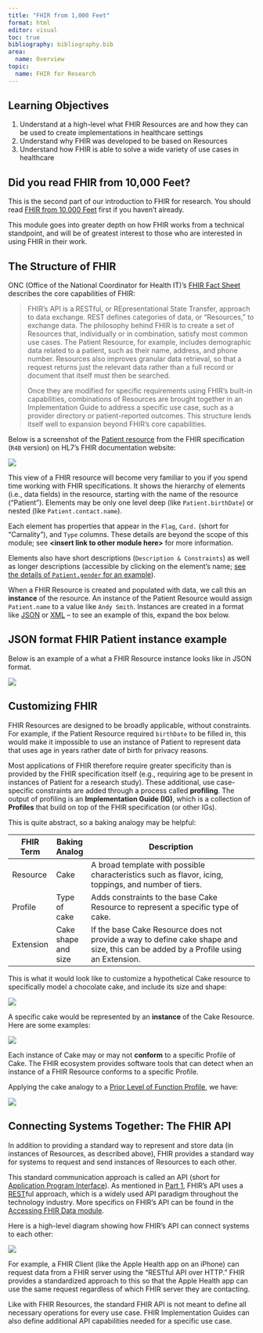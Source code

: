 ```yaml
---
title: "FHIR from 1,000 Feet"
format: html
editor: visual
toc: true
bibliography: bibliography.bib
area:
  name: Overview
topic:
  name: FHIR for Research
---
```



::: callout-tip
## Learning Objectives

1.  Understand at a high-level what FHIR Resources are and how they can be used to create implementations in healthcare settings
2.  Understand why FHIR was developed to be based on Resources
3.  Understand how FHIR is able to solve a wide variety of use cases in healthcare
:::

::: callout-important
## Did you read FHIR from 10,000 Feet?

This is the second part of our introduction to FHIR for research. You should read [FHIR from 10,000 Feet](..//10-intro–intro-part-1-what-is-fhir/index.html) first if you haven't already.

This module goes into greater depth on how FHIR works from a technical standpoint, and will be of greatest interest to those who are interested in using FHIR in their work.
:::

## The Structure of FHIR

ONC (Office of the National Coordinator for Health IT)'s [FHIR Fact Sheet](https://www.healthit.gov/sites/default/files/page/2021-04/What%20Is%20FHIR%20Fact%20Sheet.pdf) describes the core capabilities of FHIR:

> FHIR's API is a RESTful, or REpresentational State Transfer, approach to data exchange. REST defines categories of data, or "Resources," to exchange data. The philosophy behind FHIR is to create a set of Resources that, individually or in combination, satisfy most common use cases. The Patient Resource, for example, includes demographic data related to a patient, such as their name, address, and phone number. Resources also improves granular data retrieval, so that a request returns just the relevant data rather than a full record or document that itself must then be searched.
>
> Once they are modified for specific requirements using FHIR's built-in capabilities, combinations of Resources are brought together in an Implementation Guide to address a specific use case, such as a provider directory or patient-reported outcomes. This structure lends itself well to expansion beyond FHIR's core capabilities.

Below is a screenshot of the [Patient resource](https://www.hl7.org/fhir/R4B/patient.html) from the FHIR specification (`R4B` version) on HL7's FHIR documentation website:

[![](images/R4_Patient.png){fig-alt="Screenshot of Resource Contents table of the Patient resource in the FHIR R4B specification"}](https://www.hl7.org/fhir/R4B/patient.html)

This view of a FHIR resource will become very familiar to you if you spend time working with FHIR specifications. It shows the hierarchy of elements (i.e., data fields) in the resource, starting with the name of the resource ("Patient"). Elements may be only one level deep (like `Patient.birthDate`) or nested (like `Patient.contact.name`).

Each element has properties that appear in the `Flag`, `Card.` (short for "Carnality"), and `Type` columns. These details are beyond the scope of this module; see **\<insert link to other module here\>** for more information.

Elements also have short descriptions (`Description & Constraints`) as well as longer descriptions (accessible by clicking on the element's name; [see the details of `Patient.gender` for an example](https://www.hl7.org/fhir/R4B/patient-definitions.html#Patient.gender)).

When a FHIR Resource is created and populated with data, we call this an **instance** of the resource. An instance of the Patient Resource would assign `Patient.name` to a value like `Andy Smith`. Instances are created in a format like [JSON](https://en.wikipedia.org/wiki/JSON) or [XML](https://en.wikipedia.org/wiki/XML) -- to see an example of this, expand the box below.

::: {.callout-caution collapse="true"}
## JSON format FHIR Patient instance example

Below is an example of a what a FHIR Resource instance looks like in JSON format.

![](images/fhir_resource_json.png)
:::

## Customizing FHIR

FHIR Resources are designed to be broadly applicable, without constraints. For example, if the Patient Resource required `birthDate` to be filled in, this would make it impossible to use an instance of Patient to represent data that uses age in years rather date of birth for privacy reasons.

Most applications of FHIR therefore require greater specificity than is provided by the FHIR specification itself (e.g., requiring age to be present in instances of Patient for a research study). These additional, use case-specific constraints are added through a process called **profiling**. The output of profiling is an **Implementation Guide (IG)**, which is a collection of **Profiles** that build on top of the FHIR specification (or other IGs).

This is quite abstract, so a baking analogy may be helpful:

| FHIR Term | Baking Analog       | Description                                                                                                                        |
|-----------|---------------------|------------------------------------------------------------------------------------------------------------------------------------|
| Resource  | Cake                | A broad template with possible characteristics such as flavor, icing, toppings, and number of tiers.                               |
| Profile   | Type of cake        | Adds constraints to the base Cake Resource to represent a specific type of cake.                                                   |
| Extension | Cake shape and size | If the base Cake Resource does not provide a way to define cake shape and size, this can be added by a Profile using an Extension. |

This is what it would look like to customize a hypothetical Cake resource to specifically model a chocolate cake, and include its size and shape:

![](images/cake_analogy_profiles.png)

<!--# We will likely want to remake this graphic and combine with the table above to have it be more native web vs. text-as-image. -->

A specific cake would be represented by an **instance** of the Cake Resource. Here are some examples:

![](images/cake_analogy_instances.png)

Each instance of Cake may or may not **conform** to a specific Profile of Cake. The FHIR ecosystem provides software tools that can detect when an instance of a FHIR Resource conforms to a specific Profile.

Applying the cake analogy to a [Prior Level of Function Profile](http://build.fhir.org/ig/HL7/fhir-pacio-functional-status/StructureDefinition-pacio-nhfs.html), we have:

![](images/cake_analogy_prior_level_of_function.png)

## Connecting Systems Together: The FHIR API

In addition to providing a standard way to represent and store data (in instances of Resources, as described above), FHIR provides a standard way for systems to request and send instances of Resources to each other.

This standard communication approach is called an API (short for [Application Program Interface](https://en.wikipedia.org/wiki/API)). As mentioned in [Part 1](modules/10-intro--intro-part-1-what-is-fhir), FHIR's API uses a [REST](https://en.wikipedia.org/wiki/Representational_state_transfer)ful approach, which is a widely used API paradigm throughout the technology industry. More specifics on FHIR's API can be found in the [Accessing FHIR Data module](modules/10-intro--accessing-fhir-data).

Here is a high-level diagram showing how FHIR's API can connect systems to each other:

![](images/fhir_information_flow.png)

For example, a FHIR Client (like the Apple Health app on an iPhone) can request data from a FHIR server using the "RESTful API over HTTP." FHIR provides a standardized approach to this so that the Apple Health app can use the same request regardless of which FHIR server they are contacting.

Like with FHIR Resources, the standard FHIR API is not meant to define all necessary operations for every use case. FHIR Implementation Guides can also define additional API capabilities needed for a specific use case.
